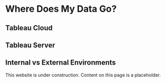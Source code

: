 
# Where Does My Data Go?

## Tableau Cloud

## Tableau Server

## Internal vs External Environments

<Callout type="warning" emoji="⚠️">
  This website is under construction. Content on this page is a placeholder.
</Callout>
